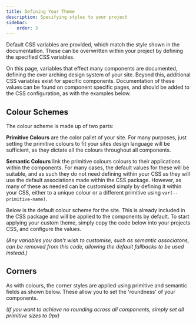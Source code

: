 ```yaml
---
title: Defining Your Theme
description: Specifying styles to your project
sidebar:
    order: 3
---
```


Default CSS variables are provided, which match the style shown in the documentation. These can be overwritten within your project by defining the specified CSS variables.

On this page, variables that effect many components are documented, defining the over arching design system of your site. Beyond this, additional CSS variables exist for specific components. Documentation of these values can be found on component specific pages, and should be added to the CSS configuration, as with the examples below.

## Colour Schemes
The colour scheme is made up of two parts:

**Primitive Colours** are the color pallet of your site. For many purposes, just setting the primitive colours to fit your sites design language will be sufficient, as they dictate all the colours throughout all components.

**Semantic Colours** link the primitive colours colours to their applications within the components. For many cases, the default values for these will be suitable, and as such they do not need defining within your CSS as they will use the default associations made within the CSS package. However, as many of these as needed can be customised simply by defining it within your CSS, either to a unique colour or a different primitive using `var(--primitive-name)`.

Below is the default colour scheme for the site. This is already included in the CSS package and will be applied to the components by default. To start applying your custom theme, simply copy the code below into your projects CSS, and configure the values. 

*(Any variables you don't wish to customise, such as semantic associatons, can be removed from this code, allowing the default fallbacks to be used instead.)*

<ShowComponent filePath="./src/sample-css/colour.css">
    <ColorScheme/>
</ShowComponent>

## Corners

As with colours, the corner styles are applied using primitive and semantic fields as shown below. These allow you to set the 'roundness' of your components.

*(If you want to achieve no rounding across all components, simply set all primitive sizes to 0px)*

<ShowComponent filePath="./src/sample-css/corners.css">
    <CornerDisplay/>
</ShowComponent>

